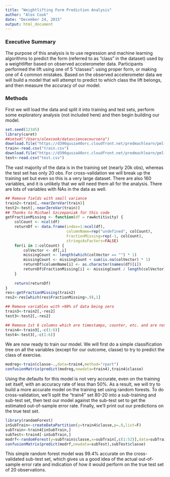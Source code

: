 ```yaml
---
title: "Weightlifting Form Prediction Analysis"
author: "Alex Cook"
date: "December 24, 2015"
output: html_document
---
```


### Executive Summary
The purpose of this analysis is to use regression and machine learning algorithms to predict the form (referred to as "class" in the dataset) used by a weightlifter based on observed accelerometer data. Participants performed the lift using one of 5 "classes": using proper form, or making one of 4 common mistakes. Based on the observed accelerometer data we will build a model that will attempt to predict to which class the lift belongs, and then measure the accuracy of our model.

### Methods
First we will load the data and split it into training and test sets, perform some exploratory analysis (not included here) and then begin building our model.

```r
set.seed(12345)
library(caret)
##setwd("/Users/alexcook/datasciencecoursera")
download.file("https://d396qusza40orc.cloudfront.net/predmachlearn/pml-training.csv","train.csv",method="curl")
train<-read.csv("train.csv")
download.file("https://d396qusza40orc.cloudfront.net/predmachlearn/pml-testing.csv","test.csv",method="curl")
test<-read.csv("test.csv")
```

The vast majority of the data is in the training set (nearly 20k obs), whereas the test set has only 20 obs. For cross-validation we will break up the training set but even so this is a very large dataset. There are also 160 variables, and it is unlikely that we will need them all for the analysis. There are lots of variables with NAs in the data as well.

```r
## Remove fields with small variance
train2<-train[,-nearZeroVar(train)]
test2<-test[,-nearZeroVar(train)]
## Thanks to Michael Szczepaniak for this code
getFractionMissing <- function(df = rawActitivity) {
    colCount <- ncol(df)
    returnDf <- data.frame(index=1:ncol(df),
                           columnName=rep("undefined", colCount),
                           FractionMissing=rep(-1, colCount),
                           stringsAsFactors=FALSE)
    for(i in 1:colCount) {
        colVector <- df[,i]
        missingCount <- length(which(colVector == "") * 1)
        missingCount <- missingCount + sum(is.na(colVector) * 1)
        returnDf$columnName[i] <- as.character(names(df)[i])
        returnDf$FractionMissing[i] <- missingCount / length(colVector)
    }
    
    return(returnDf)
}
res<-getFractionMissing(train2)
res2<-res[which(res$FractionMissing>.9),1]

## Remove variables with >90% of data being zero
train3<-train2[,-res2]
test3<-test2[,-res2]

## Remove 1st 6 columns which are timestamps, counter, etc. and are not needed for the analysis
train4<-train3[,-c(1:6)]
test4<-test3[,-c(1:6)]

```

We are now ready to train our model. We will first do a simple classification tree on all the variables (except for our outcome, classe) to try to predict the class of exercise.

``` r
modreg<-train(classe~.,data=train4,method="rpart")
confusionMatrix(predict(modreg,newdata=train4),train4$classe)
```

Using the defaults for this model is not very accurate, even on the training set itself, with an accuracy rate of less than 50%. As a result, we will try to build a more accurate model on the training set using random forests. To do cross-validation, we'll split the "train4" set 80-20 into a sub-training and sub-test set, then test our model against the sub-test set to get the estimated out-of-sample error rate. Finally, we'll print out our predictions on the true test set.

``` r
library(randomForest)
inSubTrain<-createDataPartition(y=train4$classe,p=.8,list=F)
subTrain<-train4[inSubTrain,]
subTest<-train4[-inSubTrain,]
modrf<-randomForest(y=subTrain$classe,x=subTrain[,c(1:52)],data=subTrain)
confusionMatrix(predict(modrf,newdata=subTest),subTest$classe)
```

This simple random forest model was 99.4% accurate on the cross-validated sub-test set, which gives us a good idea of the actual out-of-sample error rate and indication of how it would perform on the true test set of 20 observations. 